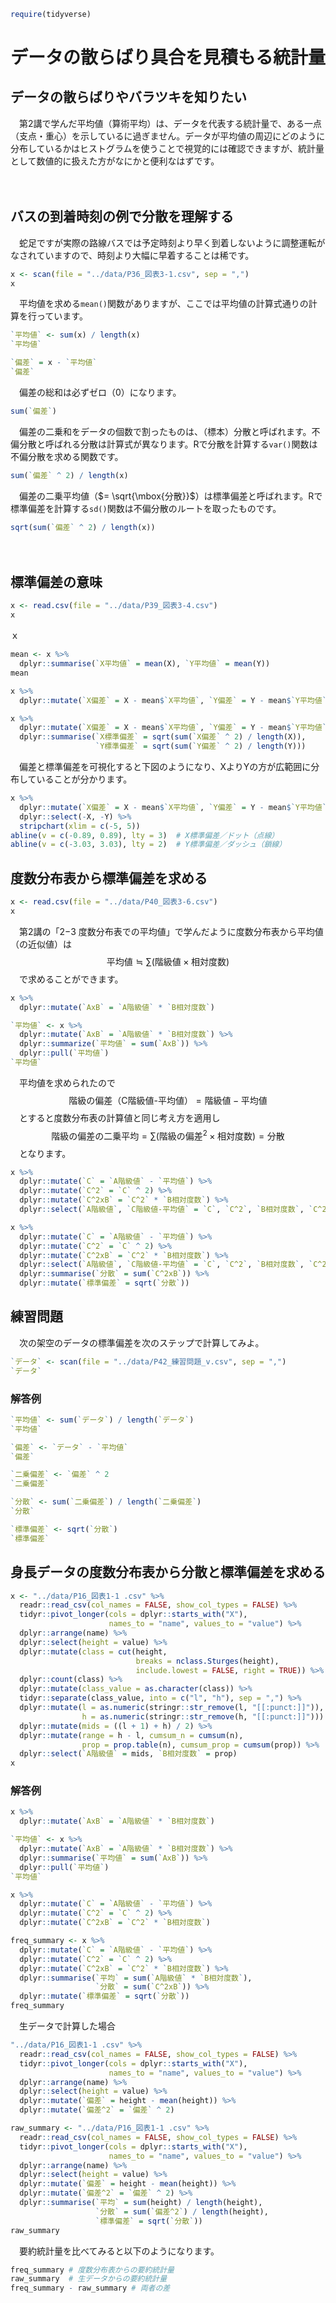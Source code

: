 ```r
require(tidyverse)
```

# データの散らばり具合を見積もる統計量


## データの散らばりやバラツキを知りたい
　第2講で学んだ平均値（算術平均）は、データを代表する統計量で、ある一点（支点・重心）を示しているに過ぎません。データが平均値の周辺にどのように分布しているかはヒストグラムを使うことで視覚的には確認できますが、統計量として数値的に扱えた方がなにかと便利なはずです。

　  

## バスの到着時刻の例で分散を理解する
　蛇足ですが実際の路線バスでは予定時刻より早く到着しないように調整運転がなされていますので、時刻より大幅に早着することは稀です。

```r
x <- scan(file = "../data/P36_図表3-1.csv", sep = ",")
x
```

　平均値を求める`mean()`関数がありますが、ここでは平均値の計算式通りの計算を行っています。
```r
`平均値` <- sum(x) / length(x)
`平均値`
```

```r
`偏差` = x - `平均値`
`偏差`
```

　偏差の総和は必ずゼロ（$0$）になります。
```r
sum(`偏差`)
```

　偏差の二乗和をデータの個数で割ったものは、（標本）分散と呼ばれます。不偏分散と呼ばれる分散は計算式が異なります。Rで分散を計算する`var()`関数は不偏分散を求める関数です。
```r
sum(`偏差` ^ 2) / length(x)
```

　偏差の二乗平均値（$= \sqrt{\mbox{分散}}$）は標準偏差と呼ばれます。Rで標準偏差を計算する`sd()`関数は不偏分散のルートを取ったものです。
```r
sqrt(sum(`偏差` ^ 2) / length(x))
```

　  

## 標準偏差の意味

```r
x <- read.csv(file = "../data/P39_図表3-4.csv") 
x
```
ｘ
```r
mean <- x %>% 
  dplyr::summarise(`X平均値` = mean(X), `Y平均値` = mean(Y))
mean
```

```r
x %>% 
  dplyr::mutate(`X偏差` = X - mean$`X平均値`, `Y偏差` = Y - mean$`Y平均値`)
```

```r
x %>% 
  dplyr::mutate(`X偏差` = X - mean$`X平均値`, `Y偏差` = Y - mean$`Y平均値`) %>% 
  dplyr::summarise(`X標準偏差` = sqrt(sum(`X偏差` ^ 2) / length(X)),
                   `Y標準偏差` = sqrt(sum(`Y偏差` ^ 2) / length(Y)))
```

　偏差と標準偏差を可視化すると下図のようになり、XよりYの方が広範囲に分布していることが分かります。
```r
x %>% 
  dplyr::mutate(`X偏差` = X - mean$`X平均値`, `Y偏差` = Y - mean$`Y平均値`) %>% 
  dplyr::select(-X, -Y) %>% 
  stripchart(xlim = c(-5, 5))
abline(v = c(-0.89, 0.89), lty = 3)  # X標準偏差／ドット（点線）
abline(v = c(-3.03, 3.03), lty = 2)  # Y標準偏差／ダッシュ（鎖線）
```



## 度数分布表から標準偏差を求める

```r
x <- read.csv(file = "../data/P40_図表3-6.csv")
x
```
　第2講の「2−3 度数分布表での平均値」で学んだように度数分布表から平均値（の近似値）は
$$\mbox{平均値} \fallingdotseq \sum{(\mbox{階級値} \times \mbox{相対度数})}$$
　で求めることができます。
```r
x %>% 
  dplyr::mutate(`AxB` = `A階級値` * `B相対度数`)
```

```r
`平均値` <- x %>% 
  dplyr::mutate(`AxB` = `A階級値` * `B相対度数`) %>% 
  dplyr::summarize(`平均値` = sum(`AxB`)) %>% 
  dplyr::pull(`平均値`)
`平均値`
```

　平均値を求められたので
$$\mbox{階級の偏差（C階級値-平均値）} = \mbox{階級値} - \mbox{平均値}$$
　とすると度数分布表の計算値と同じ考え方を適用し
$$\mbox{階級の偏差の二乗平均} = \sum{(\mbox{階級の偏差}^2 \times \mbox{相対度数})} = \mbox{分散}$$
　となります。
```r
x %>% 
  dplyr::mutate(`C` = `A階級値` - `平均値`) %>% 
  dplyr::mutate(`C^2` = `C` ^ 2) %>% 
  dplyr::mutate(`C^2xB` = `C^2` * `B相対度数`) %>% 
  dplyr::select(`A階級値`, `C階級値-平均値` = `C`, `C^2`, `B相対度数`, `C^2xB`)
```

```r
x %>% 
  dplyr::mutate(`C` = `A階級値` - `平均値`) %>% 
  dplyr::mutate(`C^2` = `C` ^ 2) %>% 
  dplyr::mutate(`C^2xB` = `C^2` * `B相対度数`) %>% 
  dplyr::select(`A階級値`, `C階級値-平均値` = `C`, `C^2`, `B相対度数`, `C^2xB`) %>% 
  dplyr::summarise(`分散` = sum(`C^2xB`)) %>% 
  dplyr::mutate(`標準偏差` = sqrt(`分散`))
```


## 練習問題 {.unnumbered}
　次の架空のデータの標準偏差を次のステップで計算してみよ。
```r
`データ` <- scan(file = "../data/P42_練習問題_v.csv", sep = ",")
`データ`
```

### 解答例 {.unnumbered}
```r
`平均値` <- sum(`データ`) / length(`データ`)
`平均値`
```

```r
`偏差` <- `データ` - `平均値`
`偏差`
```

```r
`二乗偏差` <- `偏差` ^ 2
`二乗偏差`
```

```r
`分散` <- sum(`二乗偏差`) / length(`二乗偏差`)
`分散`
```

```r
`標準偏差` <- sqrt(`分散`)
`標準偏差`
```


## 身長データの度数分布表から分散と標準偏差を求める {.unnumbered}
```r
x <- "../data/P16_図表1-1 .csv" %>% 
  readr::read_csv(col_names = FALSE, show_col_types = FALSE) %>% 
  tidyr::pivot_longer(cols = dplyr::starts_with("X"),
                      names_to = "name", values_to = "value") %>% 
  dplyr::arrange(name) %>% 
  dplyr::select(height = value) %>% 
  dplyr::mutate(class = cut(height,
                            breaks = nclass.Sturges(height),
                            include.lowest = FALSE, right = TRUE)) %>% 
  dplyr::count(class) %>% 
  dplyr::mutate(class_value = as.character(class)) %>% 
  tidyr::separate(class_value, into = c("l", "h"), sep = ",") %>% 
  dplyr::mutate(l = as.numeric(stringr::str_remove(l, "[[:punct:]]")),
                h = as.numeric(stringr::str_remove(h, "[[:punct:]]"))) %>% 
  dplyr::mutate(mids = ((l + 1) + h) / 2) %>% 
  dplyr::mutate(range = h - l, cumsum_n = cumsum(n),
                prop = prop.table(n), cumsum_prop = cumsum(prop)) %>% 
  dplyr::select(`A階級値` = mids, `B相対度数` = prop)
x
```


### 解答例 {.unnumbered}

```r
x %>% 
  dplyr::mutate(`AxB` = `A階級値` * `B相対度数`)

`平均値` <- x %>% 
  dplyr::mutate(`AxB` = `A階級値` * `B相対度数`) %>% 
  dplyr::summarise(`平均値` = sum(`AxB`)) %>% 
  dplyr::pull(`平均値`)
`平均値`
```

```r
x %>% 
  dplyr::mutate(`C` = `A階級値` - `平均値`) %>% 
  dplyr::mutate(`C^2` = `C` ^ 2) %>% 
  dplyr::mutate(`C^2xB` = `C^2` * `B相対度数`)
```

```r
freq_summary <- x %>% 
  dplyr::mutate(`C` = `A階級値` - `平均値`) %>% 
  dplyr::mutate(`C^2` = `C` ^ 2) %>% 
  dplyr::mutate(`C^2xB` = `C^2` * `B相対度数`) %>% 
  dplyr::summarise(`平均` = sum(`A階級値` * `B相対度数`),
                   `分散` = sum(`C^2xB`)) %>% 
  dplyr::mutate(`標準偏差` = sqrt(`分散`))
freq_summary
```

　生データで計算した場合
```r
"../data/P16_図表1-1 .csv" %>% 
  readr::read_csv(col_names = FALSE, show_col_types = FALSE) %>% 
  tidyr::pivot_longer(cols = dplyr::starts_with("X"),
                      names_to = "name", values_to = "value") %>% 
  dplyr::arrange(name) %>% 
  dplyr::select(height = value) %>% 
  dplyr::mutate(`偏差` = height - mean(height)) %>% 
  dplyr::mutate(`偏差^2` = `偏差` ^ 2)
```

```r
raw_summary <- "../data/P16_図表1-1 .csv" %>% 
  readr::read_csv(col_names = FALSE, show_col_types = FALSE) %>% 
  tidyr::pivot_longer(cols = dplyr::starts_with("X"),
                      names_to = "name", values_to = "value") %>% 
  dplyr::arrange(name) %>% 
  dplyr::select(height = value) %>% 
  dplyr::mutate(`偏差` = height - mean(height)) %>% 
  dplyr::mutate(`偏差^2` = `偏差` ^ 2) %>% 
  dplyr::summarise(`平均` = sum(height) / length(height),
                   `分散` = sum(`偏差^2`) / length(height),
                   `標準偏差` = sqrt(`分散`))
raw_summary
```

　要約統計量を比べてみると以下のようになります。
```r
freq_summary # 度数分布表からの要約統計量
raw_summary  # 生データからの要約統計量
freq_summary - raw_summary # 両者の差
```

